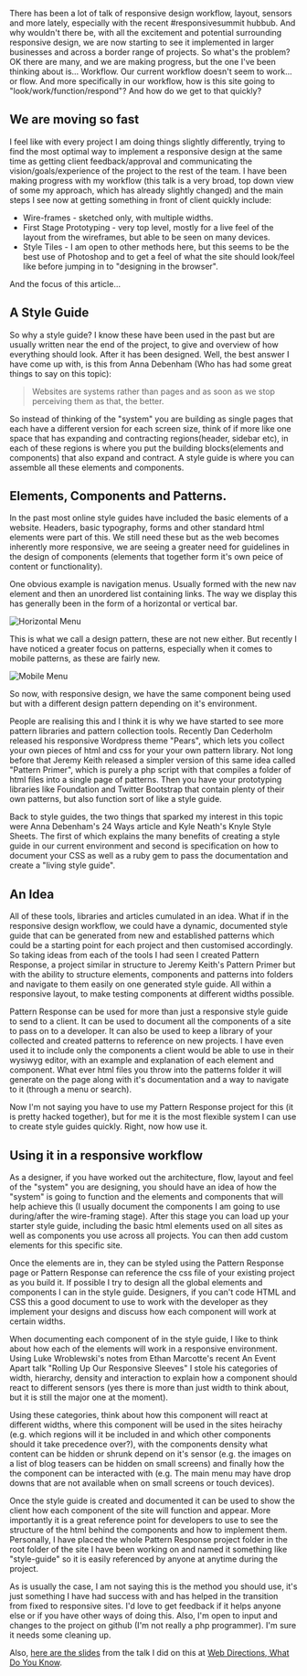 There has been a lot of talk of responsive design workflow, layout, sensors and more lately, especially with the recent #responsivesummit hubbub. And why wouldn't there be, with all the excitement and potential surrounding responsive design, we are now starting to see it implemented in larger businesses and across a border range of projects. So what's the problem?
OK there are many, and we are making progress, but the one I've been thinking about is… Workflow. Our current workflow doesn't seem to work... or flow. And more specifically in our workflow, how is this site going to "look/work/function/respond"? And how do we get to that quickly?

## We are moving so fast

I feel like with every project I am doing things slightly differently, trying to find the most optimal way to implement a responsive design at the same time as getting client feedback/approval and communicating the vision/goals/experience of the project to the rest of the team. I have been making progress with my workflow (this talk is a very broad, top down view of some my approach, which has already slightly changed) and the main steps I see now at getting something in front of client quickly include:

- Wire-frames - sketched only, with multiple widths.
- First Stage Prototyping - very top level, mostly for a live feel of the layout from the wireframes, but able to be seen on many devices.
- Style Tiles - I am open to other methods here, but this seems to be the best use of Photoshop and to get a feel of what the site should look/feel like before jumping in to "designing in the browser".

And the focus of this article…

## A Style Guide

So why a style guide? I know these have been used in the past but are usually written near the end of the project, to give and overview of how everything should look. After it has been designed. Well, the best answer I have come up with, is this from Anna Debenham (Who has had some great things to say on this topic):

> Websites are systems rather than pages and as soon as we stop perceiving them as that, the better.

So instead of thinking of the "system" you are building as single pages that each have a different version for each screen size, think of if more like one space that has expanding and contracting regions(header, sidebar etc), in each of these regions is where you put the building blocks(elements and components) that also expand and contract. A style guide is where you can assemble all these elements and components.

## Elements, Components and Patterns.

In the past most online style guides have included the basic elements of a website. Headers, basic typography, forms and other standard html elements were part of this. We still need these but as the web becomes inherently more responsive, we are seeing a greater need for guidelines in the design of components (elements that together form it's own peice of content or functionality).

One obvious example is navigation menus. Usually formed with the new nav element and then an unordered list containing links. The way we display this has generally been in the form of a horizontal or vertical bar.

![Horizontal Menu](./images/horizontal-menu.jpg)

This is what we call a design pattern, these are not new either. But recently I have noticed a greater focus on patterns, especially when it comes to mobile patterns, as these are fairly new.

![Mobile Menu](./images/mobile-menu.jpg)

So now, with responsive design, we have the same component being used but with a different design pattern depending on it's environment.

People are realising this and I think it is why we have started to see more pattern libraries and pattern collection tools. Recently Dan Cederholm released his responsive Wordpress theme "Pears", which lets you collect your own pieces of html and css for your your own pattern library. Not long before that Jeremy Keith released a simpler version of this same idea called "Pattern Primer", which is purely a php script with that compiles a folder of html files into a single page of patterns. Then you have your prototyping libraries like Foundation and Twitter Bootstrap that contain plenty of their own patterns, but also function sort of like a style guide.

Back to style guides, the two things that sparked my interest in this topic were Anna Debenham's 24 Ways article and Kyle Neath's Knyle Style Sheets. The first of which explains the many benefits of creating a style guide in our current environment and second is specification on how to document your CSS as well as a ruby gem to pass the documentation and create a "living style guide".

## An Idea

All of these tools, libraries and articles cumulated in an idea. What if in the responsive design workflow, we could have a dynamic, documented style guide that can be generated from new and established patterns which could be a starting point for each project and then customised accordingly. So taking ideas from each of the tools I had seen I created Pattern Response, a project similar in structure to Jeremy Keith's Pattern Primer but with the ability to structure elements, components and patterns into folders and navigate to them easily on one generated style guide. All within a responsive layout, to make testing components at different widths possible.

Pattern Response can be used for more than just a responsive style guide to send to a client. It can be used to document all the components of a site to pass on to a developer. It can also be used to keep a library of your collected and created patterns to reference on new projects. I have even used it to include only the components a client would be able to use in their wysiwyg editor, with an example and explanation of each element and component. What ever html files you throw into the patterns folder it will generate on the page along with it's documentation and a way to navigate to it (through a menu or search).

Now I'm not saying you have to use my Pattern Response project for this (it is pretty hacked together), but for me it is the most flexible system I can use to create style guides quickly. Right, now how use it.

## Using it in a responsive workflow

As a designer, if you have worked out the architecture, flow, layout and feel of the "system" you are designing, you should have an idea of how the "system" is going to function and the elements and components that will help achieve this (I usually document the components I am going to use during/after the wire-framing stage). After this stage you can load up your starter style guide, including the basic html elements used on all sites as well as components you use across all projects. You can then add custom elements for this specific site.

Once the elements are in, they can be styled using the Pattern Response page or Pattern Response can reference the css file of your existing project as you build it. If possible I try to design all the global elements and components I can in the style guide. Designers, if you can't code HTML and CSS this a good document to use to work with the developer as they implement your designs and discuss how each component will work at certain widths.

When documenting each component of in the style guide, I like to think about how each of the elements will work in a responsive environment. Using Luke Wroblewski's notes from Ethan Marcotte's recent An Event Apart talk "Rolling Up Our Responsive Sleeves" I stole his categories of width, hierarchy, density and interaction to explain how a component should react to different sensors (yes there is more than just width to think about, but it is still the major one at the moment).

Using these categories, think about how this component will react at different widths, where this component will be used in the sites heirachy (e.g. which regions will it be included in and which other components should it take precedence over?), with the components density what content can be hidden or shrunk depend on it's sensor (e.g. the images on a list of blog teasers can be hidden on small screens) and finally how the the component can be interacted with (e.g. The main menu may have drop downs that are not available when on small screens or touch devices).

Once the style guide is created and documented it can be used to show the client how each component of the site will function and appear. More importantly it is a great reference point for developers to use to see the structure of the html behind the components and how to implement them. Personally, I have placed the whole Pattern Response project folder in the root folder of the site I have been working on and named it something like "style-guide" so it is easily referenced by anyone at anytime during the project.

As is usually the case, I am not saying this is the method you should use, it's just something I have had success with and has helped in the transition from fixed to responsive sites. I'd love to get feedback if it helps anyone else or if you have other ways of doing this. Also, I'm open to input and changes to the project on github (I'm not really a php programmer). I'm sure it needs some cleaning up.

Also, [here are the slides](http://speakerdeck.com/u/lukebrooker/p/future-friendly-style-guides) from the talk I did on this at [Web Directions, What Do You Know](http://whatdoyouknow.webdirections.org/brisbane).
